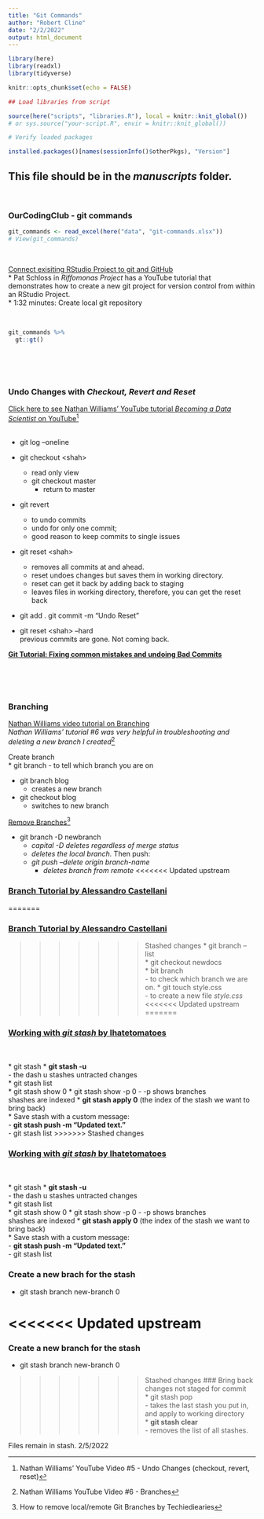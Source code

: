 ```yaml
---
title: "Git Commands"
author: "Robert Cline"
date: "2/2/2022"
output: html_document
---
```


```r

library(here)
library(readxl)
library(tidyverse)

knitr::opts_chunk$set(echo = FALSE) 
```  


```r

## Load libraries from script  

source(here("scripts", "libraries.R"), local = knitr::knit_global())
# or sys.source("your-script.R", envir = knitr::knit_global())
``` 


```r

# Verify loaded packages  

installed.packages()[names(sessionInfo()$otherPkgs), "Version"]
```  


## This file should be in the *manuscripts* folder.  

<br> 


### OurCodingClub - git commands  
```r

git_commands <- read_excel(here("data", "git-commands.xlsx"))
# View(git_commands)
```

<br>

[Connect exisiting RStudio Project to git and GitHub](https://www.youtube.com/watch?v=bUoN85QvC10)  
* Pat Schloss in *Riffomonas Project* has a YouTube tutorial that demonstrates how to create a new git project for version control from within an RStudio Project.  
* 1:32 minutes:  Create local git repository  

<br>



```r
git_commands %>% 
  gt::gt()
```
 
 <br>
 <br>
 <br>
 
### **Undo Changes** with *Checkout, Revert and Reset*  
[Click here to see Nathan Williams' YouTube tutorial *Becoming a Data Scientist* on YouTube](https://www.youtube.com/watch?v=UmE0uf5UMzA)^[Nathan Williams' YouTube Video #5 - Undo Changes (checkout, revert, reset)]  
<br> 

* git log --oneline  

* git checkout \<shah\>  
  - read only view  
  - git checkout master 
    - return to master 
* git revert 
  - to undo commits  
  - undo for only one commit; 
  - good reason to keep commits to single issues  
  
* git reset \<shah\>  
  - removes all commits at and ahead.
  - reset undoes changes but saves them in working directory.
  - reset can get it back by adding back to staging
  - leaves files in working directory, therefore, you can get the reset back  

* git add . 
  git commit -m "Undo Reset"  
  
* git reset \<shah\> --hard  
  previous commits are gone.  Not coming back.  
  
**[Git Tutorial: Fixing common mistakes and undoing Bad Commits](https://www.youtube.com/watch?v=FdZecVxzJbk)**

<br>  
<br>   

### Branching  
[Nathan Williams video tutorial on Branching](https://www.youtube.com/watch?v=wVM4tfKsXBY&list=PLGPGLQRuosDKw42JcQvOU5qArkUb8kCDc&index=7)  
*Nathan Williams' tutorial #6 was very helpful in troubleshooting and deleting a new branch I created*^[Nathan Williams YouTube Video #6 - Branches]  

Create branch  
* git branch 
  - to tell which branch you are on
  
* git branch blog
  - creates a new branch 
  
* git checkout blog  
  - switches to new branch 
  
[Remove Branches](https://www.techiediaries.com/delete-local-remote-git-branches/#)^[How to remove local/remote Git Branches by Techiediearies] 
  
* git branch -D newbranch  
  - *capital -D deletes regardless of merge status*  
  - *deletes the local branch.*  Then push:  
  - *git push --delete origin branch-name*   
    - *deletes branch from remote*
<<<<<<< Updated upstream

### [Branch Tutorial by Alessandro Castellani](https://www.youtube.com/watch?v=pDmYNK68IEc)

=======
   

### [Branch Tutorial by Alessandro Castellani](https://www.youtube.com/watch?v=pDmYNK68IEc)

>>>>>>> Stashed changes
* git branch --list  
* git checkout newdocs  
* bit branch  
  - to check which branch we are on.
* git touch style.css  
  - to create a new file *style.css*  
<<<<<<< Updated upstream
=======
  
### [Working with *git stash* by Ihatetomatoes](https://www.youtube.com/watch?v=-aPoRU5W8lA)
<br>  
* git stash 
* **git stash -u**  
  - the dash u stashes untracted changes  
* git stash list  
* git stash show 0 
* git stash show -p 0 
  - -p shows branches  
  shashes are indexed 
* **git stash apply 0**  (the index of the stash we want to bring back)  
* Save stash with a custom message:  
  - **git stash push -m "Updated text."**    
  - git stash list 
>>>>>>> Stashed changes
  
### [Working with *git stash* by Ihatetomatoes](https://www.youtube.com/watch?v=-aPoRU5W8lA)
<br>  
* git stash 
* **git stash -u**  
  - the dash u stashes untracted changes  
* git stash list  
* git stash show 0 
* git stash show -p 0 
  - -p shows branches  
  shashes are indexed 
* **git stash apply 0**  (the index of the stash we want to bring back)  
* Save stash with a custom message:  
  - **git stash push -m "Updated text."**    
  - git stash list 
  

### Create a new brach for the stash  
* git stash branch new-branch 0 

<<<<<<< Updated upstream
=======
### Create a new branch for the stash  
* git stash branch new-branch 0 

>>>>>>> Stashed changes
### Bring back changes not staged for commit   
* git stash pop  
  - takes the last stash you put in, and apply to working directory  
* **git stash clear**  
  - removes the list of all stashes.  
  
Files remain in stash.  2/5/2022

